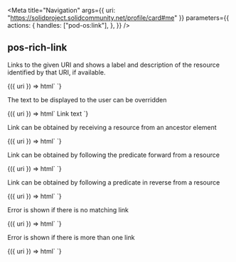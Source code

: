 

<Meta
  title="Navigation"
  args={{ uri: "https://solidproject.solidcommunity.net/profile/card#me" }}
  parameters={{
    actions: {
      handles: ["pod-os:link"],
    },
  }}
/>

## pos-rich-link

Links to the given URI and shows a label and description of the resource
identified by that URI, if available.

<Canvas withSource="open">
  <Story name="pos-rich-link with uri">
    {({ uri }) => html` <pos-rich-link uri=${uri} /> `}
  </Story>
</Canvas>

The text to be displayed to the user can be overridden

<Canvas withSource="open">
  <Story name="pos-rich-link with custom content">
    {({ uri }) => html` <pos-rich-link uri=${uri}>Link text</pos-rich-link> `}
  </Story>
</Canvas>

Link can be obtained by receiving a resource from an ancestor element

<Canvas withSource="open">
  <Story name="pos-rich-link with resource">
    {({ uri }) => html`
      <pos-resource uri=${uri}>
        <pos-rich-link></pos-rich-link>
      </pos-resource>
    `}
  </Story>
</Canvas>

Link can be obtained by following the predicate forward from a resource

<Canvas withSource="open">
  <Story name="pos-rich-link with rel">
    {({ uri }) => html`
      <pos-resource uri=${uri}>
        <pos-rich-link rel="http://www.w3.org/ns/ldp#inbox"></pos-rich-link>
      </pos-resource>
    `}
  </Story>
</Canvas>

Link can be obtained by following a predicate in reverse from a resource

<Canvas withSource="open">
  <Story name="pos-rich-link with rev">
    {({ uri }) => html`
      <pos-resource uri=${uri}>
        <pos-rich-link rev="http://www.w3.org/ns/org#member"></pos-rich-link>
      </pos-resource>
    `}
  </Story>
</Canvas>

Error is shown if there is no matching link

<Canvas withSource="open">
  <Story name="pos-rich-link with no link">
    {({ uri }) => html`
      <pos-resource uri=${uri}>
        <pos-rich-link rel="http://example.com/missing"></pos-rich-link>
      </pos-resource>
    `}
  </Story>
</Canvas>

Error is shown if there is more than one link

<Canvas withSource="open">
  <Story name="pos-rich-link with multiple links">
    {({ uri }) => html`
      <pos-resource uri=${uri}>
        <pos-rich-link rel="http://schema.org/skills"></pos-rich-link>
      </pos-resource>
    `}
  </Story>
</Canvas>
